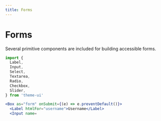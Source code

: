 ```yaml
---
title: Forms
---
```



# Forms

Several primitive components are included for building accessible forms.

```js
import {
  Label,
  Input,
  Select,
  Textarea,
  Radio,
  Checkbox,
  Slider,
} from 'theme-ui'
```

```jsx live=true
<Box as="form" onSubmit={(e) => e.preventDefault()}>
  <Label htmlFor="username">Username</Label>
  <Input name=
